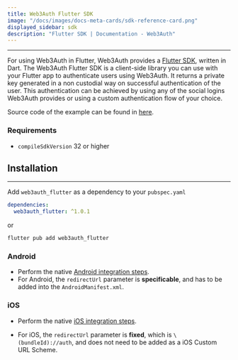 ```yaml
---
title: Web3Auth Flutter SDK
image: "/docs/images/docs-meta-cards/sdk-reference-card.png"
displayed_sidebar: sdk
description: "Flutter SDK | Documentation - Web3Auth"
---
```


---

For using Web3Auth in Flutter, Web3Auth provides a [Flutter SDK](https://github.com/Web3Auth/web3auth-flutter-sdk), written in Dart. The Web3Auth
Flutter SDK is a client-side library you can use with your Flutter app to authenticate users using Web3Auth. It returns a private key generated in a
non custodial way on successful authentication of the user. This authentication can be achieved by using any of the social logins Web3Auth provides or
using a custom authentication flow of your choice.

Source code of the example can be found in [here](https://github.com/Web3Auth/web3auth-flutter-sdk/tree/master/example).

### Requirements

- `compileSdkVersion` 32 or higher

## Installation

---

Add `web3auth_flutter` as a dependency to your `pubspec.yaml`

```yaml
dependencies:
  web3auth_flutter: ^1.0.1
```

or

```sh
flutter pub add web3auth_flutter
```

### Android

- Perform the native [Android integration steps](/sdk/android#installation).
- For Android, the `redirectUrl` parameter is **specificable**, and has to be added into the `AndroidManifest.xml`.

### iOS

- Perform the native [iOS integration steps](/sdk/ios#installation).

- For iOS, the `redirectUrl` parameter is **fixed**, which is `\(bundleId)://auth`, and does not need to be added as a iOS Custom URL Scheme.
